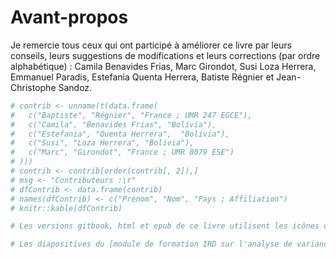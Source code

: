 # Avant-propos {-}

Je remercie tous ceux qui ont participé à améliorer ce livre par leurs conseils, leurs suggestions de modifications et leurs corrections (par ordre alphabétique) : Camila Benavides Frias, Marc Girondot, Susi Loza Herrera, Emmanuel Paradis, Estefania Quenta Herrera, Batiste Régnier et Jean-Christophe Sandoz.

```r
# contrib <- unname(t(data.frame(
#   c("Baptiste", "Régnier", "France ; UMR 247 EGCE"),
#   c("Camila", "Benavides Frias", "Bolivia"), 
#   c("Estefania", "Quenta Herrera",  "Bolivia"), 
#   c("Susi", "Loza Herrera", "Bolivia"),
#   c("Marc", "Girondot", "France ; UMR 8079 ESE")
# )))
# contrib <- contrib[order(contrib[, 2]),]
# msg <- "Contributeurs :\r"
# dfContrib <- data.frame(contrib)
# names(dfContrib) <- c("Prénom", "Nom", "Pays ; Affiliation")
# knitr::kable(dfContrib)

# Les versions gitbook, html et epub de ce livre utilisent les icônes open source de Font Awesome (https://fontawesome.com). La version PDF utilise les icônes issues du projet Tango disponibles depuis openclipart (https://openclipart.org/). Ce livre a été écrit avec le package R bookdown (https://bookdown.org/). Le code source est disponible sur GitHub (https://github.com/frareb/myRBook_FR). La version en ligne est hébergée et mise à jour grâce à Netlify (http://myrbookfr.netlify.com/).

# Les diapositives du [module de formation IRD sur l'analyse de variance et le modèle linéaire sont disponibles ici](http://myrbookfr.netlify.com/myHtmls/France_Montpellier_2019/R00_links.html).
```

